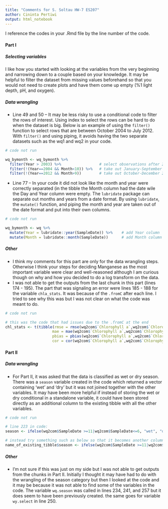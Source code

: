 ```yaml
---
title: "Comments for S. Soltau HW-7 ES207"
author: Cininta Pertiwi
output: html_notebook
---
```


I reference the codes in your .Rmd file by the line number of the code.

#### **Part I**

##### *Selecting variables*

I like how you started with looking at the variables from the very beginning and narrowing down to a couple based on your knowledge. It may be helpful to filter the dataset from missing values beforehand so that you would not need to create plots and have them come up empty (%1 light depth, pH, and oxygen).

##### *Data wrangling*

* Line 49 and 50 -- It may be less risky to use a conditional code to filter the rows of interest. Using index to select the rows can be hard to do when the dataset is big. Below is an example of using the `filter()` function to select rows that are between October 2004 to July 2012. With `filter()` and using piping, it avoids having the two separate datasets such as the wq1 and wq2 in your code.

```r
# code not run

wq_bymonth <- wq_bymonth %>%
  filter(Year > 2003) %>%                 # select observations after 2003
  filter(!(Year==2004 && Month<10)) %>%   # take out January-September 2004
  filter(!(Year==2012 && Month>9))        # take out October-December 2012
```

* Line 77 -- In your code it did not look like the month and year were correctly separated (in the tibble the Month column had the date wile the Day and Year column were empty. The `lubridate` package can separate out months and years from a date format. By using `lubridate`, the `mutate()` function, and piping the month and year are taken out of the date format and put into their own columns.

```r
# code not run

wq_bymonth <- wq %>%
  mutate(Year = lubridate::year(SampleDate)) %>%    # add Year column
  mutate(Month = lubridate::month(SampleDate))      # add Month column
```

##### *Other*

* I think my comments for this part are only for the data wrangling steps. Otherwise I think your steps for deciding Manganese as the most important variable were clear and well-reasoned although I am curious though on why and how you decided to do a log transform on the data.
* I was not able to get the outputs from the last chunk in this part (lines 174 - 195). The part that was signaling an error were lines 185 - 188 for the variable `chla_stats`. It was because of the `.fromC` after each line. I tried to see why this was but I was not clear on what the code was meant to do.

```r
# code not run

# this was the code that had issues due to the .fromC at the end
chl_stats <- t(tibble(rmse = rmse(wq2com$`Chlorophyll a`,wq2com$`Chlorophyll a`.fromC), 
                     mae = mae(wq2com$`Chlorophyll a`,wq2com$`Chlorophyll a`.fromC), 
                     pbias = pbias(wq2com$`Chlorophyll a`,wq2com$`Chlorophyll a`.fromC), 
                     cor = cor(wq2com$`Chlorophyll a`,wq2com$`Chlorophyll a`.fromC)))
```


#### **Part II**

##### *Data wrangling*

* For Part II, it was asked that the data is classified as wet or dry season. There was a `season` variable created in the code which returned a vector containing 'wet' and 'dry' but it was not joined together with the other variables. It may have been more helpful if instead of storing the wet or dry conditional in a standalone variable, it could have been stored directly as an additional column to the existing tibble with all the other variables.

```r
# code not run

# line 223 in code:
season <- ifelse(wq2com$SampleDate >=11|wq2com$SampleDate<=6, "wet", "dry")

# instead try something such as below so that it becomes another column joined with the other variables
name_of_existing_tibble$season <- ifelse(wq2com$SampleDate >=11|wq2com$SampleDate<=6, "wet", "dry")
```

##### *Other*

* I'm not sure if this was just on my side but I was not able to get outputs from the chunks in Part II. Initially I thought it may have had to do with the wrangling of the season category but then I looked at the code and it may be because it was not able to find some of the variables in the code. The variable `wq.season` was called in lines 234, 241, and 257 but it does seem to have been previously created. the same goes for variable `wy.select` in line 250.

